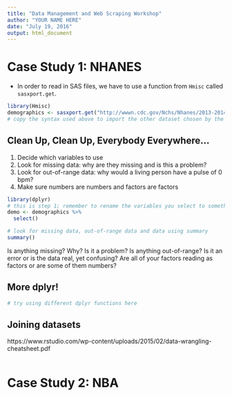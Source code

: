 ```yaml
---
title: "Data Management and Web Scraping Workshop"
author: "YOUR NAME HERE"
date: "July 19, 2016"
output: html_document
---
```


# Case Study 1: NHANES
- In order to read in SAS files, we have to use a function from `Hmisc` called `sasxport.get`. 

```r
library(Hmisc)
demographics <- sasxport.get("http://wwwn.cdc.gov/Nchs/Nhanes/2013-2014/DEMO_H.XPT")
# copy the syntax used above to import the other dataset chosen by the class

```

## Clean Up, Clean Up, Everybody Everywhere...
1. Decide which variables to use
2. Look for missing data: why are they missing and is this a problem?
3. Look for out-of-range data: why would a living person have a pulse of 0 bpm?
4. Make sure numbers are numbers and factors are factors

```r
library(dplyr)
# this is step 1; remember to rename the variables you select to something you'll remember
demo <- demographics %>% 
  select()
```

```r
# look for missing data, out-of-range data and data using summary
summary()
```

Is anything missing? Why? Is it a problem?
Is anything out-of-range? Is it an error or is the data real, yet confusing?
Are all of your factors reading as factors or are some of them numbers?

## More dplyr!

```r
# try using different dplyr functions here


```

## Joining datasets
https://www.rstudio.com/wp-content/uploads/2015/02/data-wrangling-cheatsheet.pdf

```r

```

# Case Study 2: NBA
